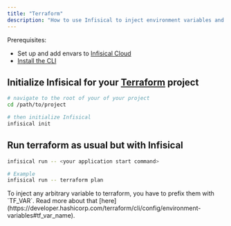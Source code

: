 ```yaml
---
title: "Terraform"
description: "How to use Infisical to inject environment variables and secrets into terraform."
---
```


Prerequisites:

- Set up and add envars to [Infisical Cloud](https://app.infisical.com)
- [Install the CLI](/cli/overview)

## Initialize Infisical for your [Terraform](https://www.terraform.io/) project

```bash
# navigate to the root of your of your project 
cd /path/to/project

# then initialize Infisical
infisical init
```

## Run terraform as usual but with Infisical

```bash
infisical run -- <your application start command>

# Example
infisical run -- terraform plan
```

<Note>
  To inject any arbitrary variable to terraform, you have
  to prefix them with `TF_VAR`. Read more about that
  [here](https://developer.hashicorp.com/terraform/cli/config/environment-variables#tf_var_name).
</Note>
